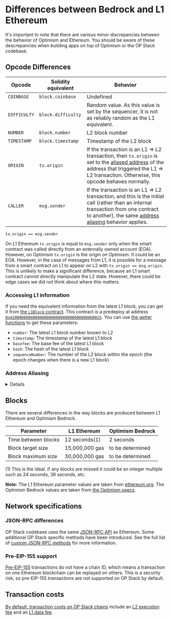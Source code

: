 
# Differences between Bedrock and L1 Ethereum

It's important to note that there are various minor discrepancies between the behavior of Optimism and Ethereum.
You should be aware of these descrepancies when building apps on top of Optimism or the OP Stack codebase.

## Opcode Differences


| Opcode  | Solidity equivalent | Behavior |
| - | - | - |
| `COINBASE`	| `block.coinbase`   | Undefined |
| `DIFFICULTY` | `block.difficulty` | Random value. As this value is set by the sequencer, it is not as reliably random as the L1 equivalent. |
| `NUMBER`     | `block.number`     | L2 block number
| `TIMESTAMP`  | `block.timestamp`  | Timestamp of the L2 block
| `ORIGIN`     | `tx.origin`        | If the transaction is an L1 ⇒ L2 transaction, then `tx.origin` is set to the [aliased address](#address-aliasing) of the address that triggered the L1 ⇒ L2 transaction. Otherwise, this opcode behaves normally. |
| `CALLER`     | `msg.sender`      | If the transaction is an L1 ⇒ L2 transaction, and this is the initial call (rather than an internal transaction from one contract to another), the same [address aliasing](#address-aliasing) behavior applies.

<Callout type="info"> 

`tx.origin == msg.sender`

On L1 Ethereum `tx.origin` is equal to `msg.sender` only when the smart contract was called directly from an externally owned account (EOA).
However, on Optimism `tx.origin` is the origin *on Optimism*.
It could be an EOA.
However, in the case of messages from L1, it is possible for a message from a smart contract on L1 to appear on L2 with `tx.origin == msg.origin`.
This is unlikely to make a significant difference, because an L1 smart contract cannot directly manipulate the L2 state.
However, there could be edge cases we did not think about where this matters.

</Callout>

### Accessing L1 information

If you need the equivalent information from the latest L1 block, you can get it from [the `L1Block` contract](https://github.com/ethereum-optimism/optimism/blob/129032f15b76b0d2a940443a39433de931a97a44/packages/contracts-bedrock/contracts/L2/L1Block.sol).
This contract is a predeploy at address [`0x4200000000000000000000000000000000000015`](https://goerli-optimism.etherscan.io/address/0x4200000000000000000000000000000000000015).
You can use [the getter functions](https://docs.soliditylang.org/en/v0.8.12/contracts.html#getter-functions) to get these parameters:

- `number`: The latest L1 block number known to L2
- `timestamp`: The timestamp of the latest L1 block
- `basefee`: The base fee of the latest L1 block
- `hash`: The hash of the latest L1 block
- `sequenceNumber`: The number of the L2 block within the epoch (the epoch changes when there is a new L1 block)

### Address Aliasing

<details>

Because of the behavior of the `CREATE` opcode, it is possible for a user to create a contract on L1 and on L2 that share the same address but have different bytecode.
This can break trust assumptions, because one contract may be trusted and another be untrusted (see below).
To prevent this problem the behavior of the `ORIGIN` and `CALLER` opcodes (`tx.origin` and `msg.sender`) differs slightly between L1 and L2.

The value of `tx.origin` is determined as follows:


| Call source                        | `tx.origin`                                |
| ---------------------------------- | ------------------------------------------ | 
| L2 user (Externally Owned Account) | The user's address (same as in Ethereum)   |
| L1 user (Externally Owned Account) | The user's address (same as in Ethereum)   |
| L1 contract (using `CanonicalTransactionChain.enqueue`) | `L1_contract_address + 0x1111000000000000000000000000000000001111` |


The value of `msg.sender` at the top-level (the very first contract being called) is always equal to `tx.origin`.
Therefore, if the value of `tx.origin` is affected by the rules defined above, the top-level value of `msg.sender` will also be impacted.

Note that in general, [`tx.origin` should *not* be used for authorization](https://docs.soliditylang.org/en/latest/security-considerations.html#tx-origin). 
However, that is a separate issue from address aliasing because address aliasing also affects `msg.sender`.



#### Why is address aliasing an issue?


The problem with two identical source addresses (the L1 contract and the L2 contract) is that we extend trust based on the address.
It is possible that we will want to trust one of the contracts, but not the other.

1. Helena Hacker forks [Uniswap](https://uniswap.org/) to create her own exchange (on L2), called Hackswap.

   **Note:** There are actually multiple contracts in Uniswap, so this explanation is a bit simplified.
   [See here if you want additional details](https://ethereum.org/en/developers/tutorials/uniswap-v2-annotated-code/).

1. Helena Hacker provides Hackswap with liquidity that appears to allow for profitable arbitrage opportunities.
   For example, she can make it so that you can spend 1 [DAI](https://www.coindesk.com/price/dai/)to buy 1.1 [USDT](https://www.coindesk.com/price/tether/).
   Both of those coins are supposed to be worth exactly $1. 

1. Nimrod Naive knows that if something looks too good to be true it probably is.
   However, he checks the Hackswap contract's bytecode and verifies it is 100% identical to Uniswap.
   He decides this means the contract can be trusted to behave exactly as Uniswap does.

1. Nimrod approves an allowance of 1000 DAI for the Hackswap contract.
   Nimrod expects to call the swap function on Hackswap and receive back nearly 1100 USDT.


1. Before Nimrod's swap transaction is sent to the blockchain, Helena Hacker sends a transaction from an L1 contract with the same address as Hackswap.
   This transaction transfers 1000 DAI from Nimrod's address to Helena Hacker's address.
   If this transaction were to come from the same address as Hackswap on L2, it would be able to transfer the 1000 DAI because of the allowance Nimrod *had* to give Hackswap in the previous step to swap tokens.
   
   Nimrod, despite his naivete, is protected because Optimism modified the transaction's `tx.origin` (which is also the initial `msg.sender`).
   That transaction comes from a *different* address, one that does not have the allowance.

**Note:** It is simple to create two different contracts on the same address in different chains. 
But it is nearly impossible to create two that are different by a specified amount, so Helena Hacker can't do that.

</details>


## Blocks

There are several differences in the way blocks are produced between L1 Ethereum and Optimism Bedrock.


| Parameter           | L1 Ethereum | Optimism Bedrock |
| - | - | - |
| Time between blocks | 12 seconds(1)  | 2 seconds |
| Block target size   | 15,000,000 gas | to be determined |
| Block maximum size  | 30,000,000 gas | to be determined | 

(1) This is the ideal. 
    If any blocks are missed it could be an integer multiple such as 24 seconds, 36 seconds, etc.

**Note:** The L1 Ethereum parameter values are taken from [ethereum.org](https://ethereum.org/en/developers/docs/blocks/#block-time). The Optimism Bedrock values are taken from [the Optimism specs](https://github.com/ethereum-optimism/optimism/blob/129032f15b76b0d2a940443a39433de931a97a44/specs/guaranteed-gas-market.md#limiting-guaranteed-gas).



## Network specifications

### JSON-RPC differences

OP Stack codebase uses the same [JSON-RPC API](https://eth.wiki/json-rpc/API) as Ethereum.
Some additional OP Stack specific methods have been introduced.
See the full list of [custom JSON-RPC methods](https://community.optimism.io/docs/developers/build/json-rpc/) for more information.


### Pre-EIP-155 support

[Pre-EIP-155](https://eips.ethereum.org/EIPS/eip-155) transactions do not have a chain ID, which means a transaction on one Ethereum blockchain can be replayed on others.
This is a security risk, so pre-EIP-155 transactions are not supported on OP Stack by default.


## Transaction costs

[By default, transaction costs on OP Stack chains](https://community.optimism.io/docs/developers/build/transaction-fees/) include an [L2 execution fee](https://community.optimism.io/docs/developers/build/transaction-fees#the-l2-execution-fee) and an [L1 data fee](https://community.optimism.io/docs/developers/build/transaction-fees#the-l1-data-fee). 
